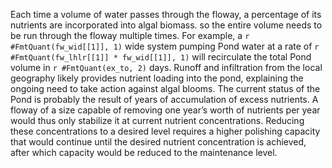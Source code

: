 Each time a volume of water passes through the floway, a percentage of its nutrients are incorporated into algal biomass. so the entire volume needs to be run through the floway multiple times. For example, a `r #FmtQuant(fw_wid[[1]], 1)` wide system pumping Pond water at a rate of `r #FmtQuant(fw_lhlr[[1]] * fw_wid[[1]], 1)` will recirculate the total Pond volume in `r #FmtQuant(ex_to, 2)` days. Runoff and infiltration from the local geography likely provides nutrient loading into the pond, explaining the ongoing need to take action against algal blooms. The current status of the Pond is probably the result of years of accumulation of excess nutrients. A floway of a size capable of removing one year's worth of nutrients per year would thus only stabilize it at current nutrient concentrations. Reducing these concentrations to a desired level requires a higher polishing capacity that would continue until the desired nutrient concentration is achieved, after which capacity would be reduced to the maintenance level.
